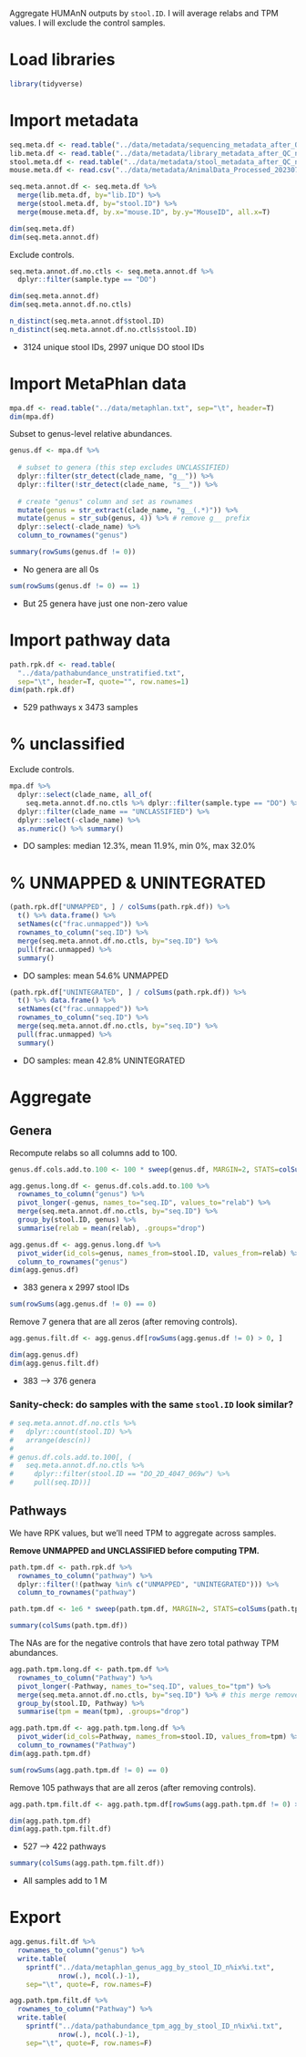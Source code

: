 Aggregate HUMAnN outputs by `stool.ID`. I will average relabs and TPM values. I will exclude the control samples.

# Load libraries

```r
library(tidyverse)
```

# Import metadata

```r
seq.meta.df <- read.table("../data/metadata/sequencing_metadata_after_QC_n3473_230620.txt", sep="\t", header=T)
lib.meta.df <- read.table("../data/metadata/library_metadata_after_QC_n3213_230620.txt", sep="\t", header=T)
stool.meta.df <- read.table("../data/metadata/stool_metadata_after_QC_n3124_230620.txt", sep="\t", header=T)
mouse.meta.df <- read.csv("../data/metadata/AnimalData_Processed_20230712.csv")
```

```r
seq.meta.annot.df <- seq.meta.df %>%
  merge(lib.meta.df, by="lib.ID") %>%
  merge(stool.meta.df, by="stool.ID") %>% 
  merge(mouse.meta.df, by.x="mouse.ID", by.y="MouseID", all.x=T)

dim(seq.meta.df)
dim(seq.meta.annot.df)
```

Exclude controls.

```r
seq.meta.annot.df.no.ctls <- seq.meta.annot.df %>% 
  dplyr::filter(sample.type == "DO")

dim(seq.meta.annot.df)
dim(seq.meta.annot.df.no.ctls)
```

```r
n_distinct(seq.meta.annot.df$stool.ID)
n_distinct(seq.meta.annot.df.no.ctls$stool.ID)
```

* 3124 unique stool IDs, 2997 unique DO stool IDs

# Import MetaPhlan data

```r
mpa.df <- read.table("../data/metaphlan.txt", sep="\t", header=T)
dim(mpa.df)
```

Subset to genus-level relative abundances.

```r
genus.df <- mpa.df %>% 
  
  # subset to genera (this step excludes UNCLASSIFIED)
  dplyr::filter(str_detect(clade_name, "g__")) %>% 
  dplyr::filter(!str_detect(clade_name, "s__")) %>% 
  
  # create "genus" column and set as rownames
  mutate(genus = str_extract(clade_name, "g__(.*)")) %>% 
  mutate(genus = str_sub(genus, 4)) %>% # remove g__ prefix
  dplyr::select(-clade_name) %>%
  column_to_rownames("genus")
```

```r
summary(rowSums(genus.df != 0))
```

* No genera are all 0s

```r
sum(rowSums(genus.df != 0) == 1)
```

* But 25 genera have just one non-zero value

# Import pathway data

```r
path.rpk.df <- read.table(
  "../data/pathabundance_unstratified.txt", 
  sep="\t", header=T, quote="", row.names=1)
dim(path.rpk.df)
```

* 529 pathways x 3473 samples

# % unclassified

Exclude controls.

```r
mpa.df %>% 
  dplyr::select(clade_name, all_of(
    seq.meta.annot.df.no.ctls %>% dplyr::filter(sample.type == "DO") %>% pull(seq.ID))) %>% 
  dplyr::filter(clade_name == "UNCLASSIFIED") %>% 
  dplyr::select(-clade_name) %>% 
  as.numeric() %>% summary()
```

* DO samples: median 12.3%, mean 11.9%, min 0%, max 32.0%

# % UNMAPPED & UNINTEGRATED

```r
(path.rpk.df["UNMAPPED", ] / colSums(path.rpk.df)) %>% 
  t() %>% data.frame() %>% 
  setNames(c("frac.unmapped")) %>% 
  rownames_to_column("seq.ID") %>% 
  merge(seq.meta.annot.df.no.ctls, by="seq.ID") %>% 
  pull(frac.unmapped) %>% 
  summary()
```

* DO samples: mean 54.6% UNMAPPED

```r
(path.rpk.df["UNINTEGRATED", ] / colSums(path.rpk.df)) %>% 
  t() %>% data.frame() %>% 
  setNames(c("frac.unmapped")) %>% 
  rownames_to_column("seq.ID") %>% 
  merge(seq.meta.annot.df.no.ctls, by="seq.ID") %>% 
  pull(frac.unmapped) %>% 
  summary()
```

* DO samples: mean 42.8% UNINTEGRATED

# Aggregate

## Genera

Recompute relabs so all columns add to 100.

```r
genus.df.cols.add.to.100 <- 100 * sweep(genus.df, MARGIN=2, STATS=colSums(genus.df), FUN="/")
```

```r
agg.genus.long.df <- genus.df.cols.add.to.100 %>% 
  rownames_to_column("genus") %>% 
  pivot_longer(-genus, names_to="seq.ID", values_to="relab") %>% 
  merge(seq.meta.annot.df.no.ctls, by="seq.ID") %>% 
  group_by(stool.ID, genus) %>% 
  summarise(relab = mean(relab), .groups="drop")
```

```r
agg.genus.df <- agg.genus.long.df %>% 
  pivot_wider(id_cols=genus, names_from=stool.ID, values_from=relab) %>% 
  column_to_rownames("genus")
dim(agg.genus.df)
```

* 383 genera x 2997 stool IDs

```r
sum(rowSums(agg.genus.df != 0) == 0)
```

Remove 7 genera that are all zeros (after removing controls).

```r
agg.genus.filt.df <- agg.genus.df[rowSums(agg.genus.df != 0) > 0, ]

dim(agg.genus.df)
dim(agg.genus.filt.df)
```

* 383 --> 376 genera

### Sanity-check: do samples with the same `stool.ID` look similar?

```r
# seq.meta.annot.df.no.ctls %>% 
#   dplyr::count(stool.ID) %>% 
#   arrange(desc(n))
# 
# genus.df.cols.add.to.100[, (
#   seq.meta.annot.df.no.ctls %>% 
#     dplyr::filter(stool.ID == "DO_2D_4047_069w") %>% 
#     pull(seq.ID))]
```

## Pathways

We have RPK values, but we'll need TPM to aggregate across samples. 

**Remove UNMAPPED and UNCLASSIFIED before computing TPM.**

```r
path.tpm.df <- path.rpk.df %>%
  rownames_to_column("pathway") %>% 
  dplyr::filter(!(pathway %in% c("UNMAPPED", "UNINTEGRATED"))) %>% 
  column_to_rownames("pathway")
```

```r
path.tpm.df <- 1e6 * sweep(path.tpm.df, MARGIN=2, STATS=colSums(path.tpm.df), FUN="/")
```

```r
summary(colSums(path.tpm.df))
```

The NAs are for the negative controls that have zero total pathway TPM abundances.

```r
agg.path.tpm.long.df <- path.tpm.df %>% 
  rownames_to_column("Pathway") %>% 
  pivot_longer(-Pathway, names_to="seq.ID", values_to="tpm") %>% 
  merge(seq.meta.annot.df.no.ctls, by="seq.ID") %>% # this merge removes controls
  group_by(stool.ID, Pathway) %>% 
  summarise(tpm = mean(tpm), .groups="drop")
```

```r
agg.path.tpm.df <- agg.path.tpm.long.df %>% 
  pivot_wider(id_cols=Pathway, names_from=stool.ID, values_from=tpm) %>% 
  column_to_rownames("Pathway")
dim(agg.path.tpm.df)
```

```r
sum(rowSums(agg.path.tpm.df != 0) == 0)
```

Remove 105 pathways that are all zeros (after removing controls).

```r
agg.path.tpm.filt.df <- agg.path.tpm.df[rowSums(agg.path.tpm.df != 0) > 0, ]

dim(agg.path.tpm.df)
dim(agg.path.tpm.filt.df)
```

* 527 --> 422 pathways

```r
summary(colSums(agg.path.tpm.filt.df))
```

* All samples add to 1 M

# Export

```r
agg.genus.filt.df %>%
  rownames_to_column("genus") %>% 
  write.table(
    sprintf("../data/metaphlan_genus_agg_by_stool_ID_n%ix%i.txt",
            nrow(.), ncol(.)-1),
    sep="\t", quote=F, row.names=F)
```

```r
agg.path.tpm.filt.df %>%
  rownames_to_column("Pathway") %>% 
  write.table(
    sprintf("../data/pathabundance_tpm_agg_by_stool_ID_n%ix%i.txt",
            nrow(.), ncol(.)-1),
    sep="\t", quote=F, row.names=F)
```
